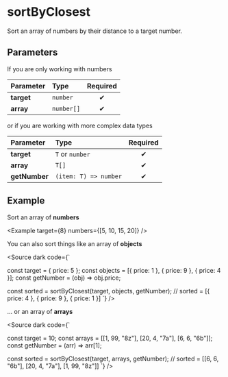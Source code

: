 
# sortByClosest

Sort an array of numbers by their distance to a target number.

## Parameters

If you are only working with numbers

| Parameter  | Type       | Required |
| :--------- | :--------- | :------: |
| **target** | `number`   |    ✔     |
| **array**  | `number[]` |    ✔     |

or if you are working with more complex data types

| Parameter     | Type                  | Required |
| :------------ | :-------------------- | :------: |
| **target**    | `T` or `number`       |    ✔     |
| **array**     | `T[]`                 |    ✔     |
| **getNumber** | `(item: T) => number` |    ✔     |

## Example

Sort an array of **numbers**

<Example target={8} numbers={[5, 10, 15, 20]} />

You can also sort things like an array of **objects**

<Source
    dark
    code={`

const target = { price: 5 };
const objects = [{ price: 1 }, { price: 9 }, { price: 4 }];
const getNumber = (obj) => obj.price;

const sorted = sortByClosest(target, objects, getNumber);
// sorted = [{ price: 4 }, { price: 9 }, { price: 1 }]
`}
/>

... or an array of **arrays**

<Source
    dark
    code={`

const target = 10;
const arrays = [[1, 99, "8z"], [20, 4, "7a"], [6, 6, "6b"]];
const getNumber = (arr) => arr[1];

const sorted = sortByClosest(target, arrays, getNumber);
// sorted = [[6, 6, "6b"], [20, 4, "7a"], [1, 99, "8z"]]
`}
/>
